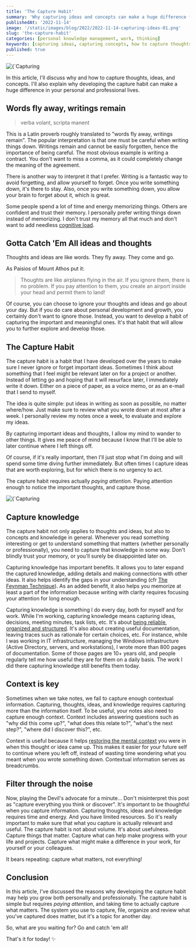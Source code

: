 ```yaml
---
title: 'The Capture Habit'
summary: 'Why capturing ideas and concepts can make a huge difference for your personal development and career'
publishedAt: '2022-11-14'
image: '/static/images/blog/2022/2022-11-14-capturing-ideas-01.png'
slug: 'the-capture-habit'
categories: [personal knowledge management, work, thinking]
keywords: [capturing ideas, capturing concepts, how to capture thoughts]
published: true
---
```


<BlogPostCenteredContent>
  <Image
    alt={`Capturing ideas`}
    src={`/static/images/blog/2022/2022-11-14-capturing-ideas-01.png`}
    width={512}
    height={512}
    priority
  />
</BlogPostCenteredContent>

In this article, I'll discuss why and how to capture thoughts, ideas, and concepts. I'll also explain why developing the capture habit can make a huge difference in your personal and professional lives.

## Words fly away, writings remain
> verba volant, scripta manent

This is a Latin proverb roughly translated to "words fly away, writings remain". The popular interpretation is that one must be careful when writing things down. Writings remain and cannot be easily forgotten, hence the importance of being careful. The most obvious example is writing a contract. You don't want to miss a comma, as it could completely change the meaning of the agreement.

There is another way to interpret it that I prefer. Writing is a fantastic way to avoid forgetting, and allow yourself to forget. Once you write something down, it's there to stay. Also, once you write something down, you allow your brain to forget about it, which is great.

Some people spend a lot of time and energy memorizing things. Others are confident and trust their memory. I personally prefer writing things down instead of memorizing. I don't trust my memory all that much and don't want to add needless [cognitive load](https://dsebastien.net/blog/2022-11-07-50-tabs-means-50-mental-contexts).

## Gotta Catch 'Em All ideas and thoughts
Thoughts and ideas are like words. They fly away. They come and go.

As Paisios of Mount Athos put it:

> Thoughts are like airplanes flying in the air. If you ignore them, there is no problem. If you pay attention to them, you create an airport inside your head and permit them to land!

Of course, you can choose to ignore your thoughts and ideas and go about your day. But if you do care about personal development and growth, you certainly don't want to ignore those. Instead, you want to develop a habit of capturing the important and meaningful ones. It's that habit that will allow you to further explore and develop those.

## The Capture Habit
The capture habit is a habit that I have developed over the years to make sure I never ignore or forget important ideas. Sometimes I think about something that I feel might be relevant later on for a project or another. Instead of letting go and hoping that it will resurface later, I immediately write it down. Either on a piece of paper, as a voice memo, or as an e-mail that I send to myself.

The idea is quite simple: put ideas in writing as soon as possible, no matter where/how. Just make sure to review what you wrote down at most after a week. I personally review my notes once a week, to evaluate and explore my ideas.

By capturing important ideas and thoughts, I allow my mind to wander to other things. It gives me peace of mind because I know that I'll be able to later continue where I left things off.

Of course, if it's really important, then I'll just stop what I'm doing and will spend some time diving further immediately. But often times I capture ideas that are worth exploring, but for which there is no urgency to act.

The capture habit requires actually _paying attention_. Paying attention enough to notice the important thoughts, and capture those.

<BlogPostCenteredContent>
  <Image
    alt={`Capturing ideas`}
    src={`/static/images/blog/2022/2022-11-14-capturing-ideas-02.png`}
    width={512}
    height={512}
    priority
  />
</BlogPostCenteredContent>

## Capture knowledge
The capture habit not only applies to thoughts and ideas, but also to concepts and knowledge in general. Whenever you read something interesting or get to understand something that matters (whether personally or professionally), you need to capture that knowledge in some way. Don't blindly trust your memory, or you'll surely be disappointed later on.

Capturing knowledge has important benefits. It allows you to later expand the captured knowledge, adding details and making connections with other ideas. It also helps identify the gaps in your understanding (cfr [The Feynman Technique](https://dsebastien.net/blog/2022-08-03-the-feynman-technique)). As an added benefit, it also helps you memorize at least a part of the information because writing with clarity requires focusing your attention for long enough.

Capturing knowledge is something I do every day, both for myself and for work. While I'm working, capturing knowledge means capturing ideas, decisions, meeting minutes, task lists, etc. It's about [being reliable, organized and structured](https://dsebastien.net/blog/2020-06-09-do-you-ever-forget-things-at-work). It's also about creating useful documentation, leaving traces such as rationale for certain choices, etc. For instance, while I was working in IT infrastructure, managing the Windows infrastructure (Active Directory, servers, and workstations), I wrote more than 800 pages of documentation. Some of those pages are 10+ years old, and people regularly tell me how useful they are for them on a daily basis. The work I did there capturing knowledge still benefits them today.

## Context is key
Sometimes when we take notes, we fail to capture enough contextual information. Capturing, thoughts, ideas, and knowledge requires capturing more than the information itself. To be useful, your notes also need to capture enough context. Context includes answering questions such as "why did this come up?", "what does this relate to?", "what's the next step?", "where did I discover this?", etc.

Context is useful because it helps [restoring the mental context](https://dsebastien.net/blog/2022-09-01-saving-and-restoring-mental-contexts-to-improve-mental-health-and-productivity) you were in when this thought or idea came up. This makes it easier for your future self to continue where you left off, instead of wasting time wondering what you meant when you wrote something down. Contextual information serves as breadcrumbs.

## Filter through the noise
Now, playing the Devil's advocate for a minute... Don't misinterpret this post as "capture everything you think or discover". It's important to be thoughtful when you capture information. Capturing thoughts, ideas and knowledge requires time and energy. And you have limited resources. So it's really important to make sure that what you capture is actually relevant and useful. The capture habit is not about volume. It's about usefulness. Capture things that matter. Capture what can help make progress with your life and projects. Capture what might make a difference in your work, for yourself or your colleagues.

It bears repeating: capture what matters, not everything!

## Conclusion
In this article, I've discussed the reasons why developing the capture habit may help you grow both personally and professionally. The capture habit is simple but requires _paying attention_, and taking time to actually capture what matters. The system you use to capture, file, organize and review what you've captured does matter, but it's a topic for another day.

So, what are you waiting for? Go and catch 'em all!

That's it for today! ✨

<PKMSignature />
